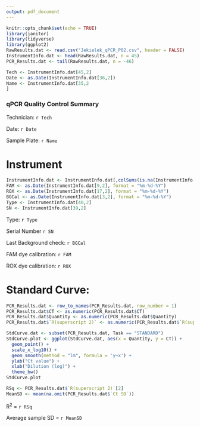 ```yaml
---
output: pdf_document
---
```


```r
knitr::opts_chunk$set(echo = TRUE)
library(janitor)
library(tidyverse)
library(ggplot2)
RawResults.dat <- read.csv("Jekielek_qPCR_P02.csv", header = FALSE)
InstrumentInfo.dat <- head(RawResults.dat, n = 45)
PCR_Results.dat <- tail(RawResults.dat, n = -46)

Tech <- InstrumentInfo.dat[45,2]
Date <- as.Date(InstrumentInfo.dat[36,2])
Name <- InstrumentInfo.dat[35,2
]
```
### qPCR Quality Control Summary

Technician: `r Tech`

Date: `r Date`

Sample Plate: `r Name`

# Instrument

```r
InstrumentInfo.dat <- InstrumentInfo.dat[,colSums(is.na(InstrumentInfo.dat))<nrow(InstrumentInfo.dat)]
FAM <- as.Date(InstrumentInfo.dat[9,2], format = "%m-%d-%Y")
ROX <- as.Date(InstrumentInfo.dat[17,2], format = "%m-%d-%Y")
BGCal <- as.Date(InstrumentInfo.dat[3,2], format = "%m-%d-%Y")
Type <- InstrumentInfo.dat[40,2]
SN <- InstrumentInfo.dat[39,2]
```

Type: `r Type` 

Serial Number `r SN`

Last Background check: `r BGCal`

FAM dye calibration: `r FAM`

ROX dye calibration: `r ROX`

# Standard Curve:
```r
PCR_Results.dat <- row_to_names(PCR_Results.dat, row_number = 1)
PCR_Results.dat$CT <- as.numeric(PCR_Results.dat$CT)
PCR_Results.dat$Quantity <- as.numeric(PCR_Results.dat$Quantity)
PCR_Results.dat$`R(superscript 2)` <- as.numeric(PCR_Results.dat$`R(superscript 2)`)

StdCurve.dat <- subset(PCR_Results.dat, Task == "STANDARD")
StdCurve.plot <- ggplot(StdCurve.dat, aes(x = Quantity, y = CT)) +
  geom_point() +
  scale_x_log10() +
  geom_smooth(method = "lm", formula = 'y~x') +
  ylab("Ct value") +
  xlab("Dilution (log)") +
  theme_bw()
StdCurve.plot

RSq <- PCR_Results.dat$`R(superscript 2)`[2]
MeanSD <- mean(na.omit(PCR_Results.dat$`Ct SD`))
```
R^2^ = `r RSq`

Average sample SD = `r MeanSD`